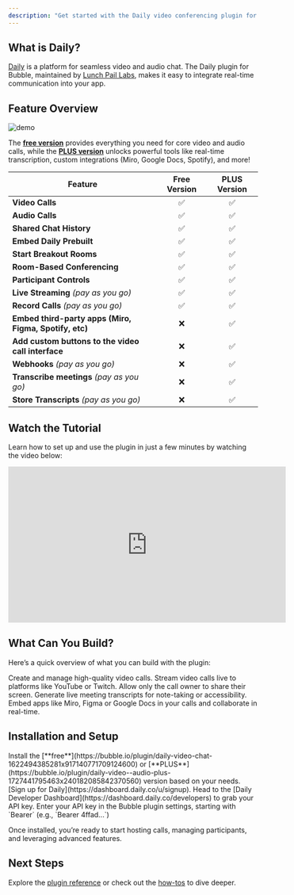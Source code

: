 ```yaml
---
description: "Get started with the Daily video conferencing plugin for Bubble."
---
```



## What is Daily?

[Daily](https://www.daily.co/) is a platform for seamless video and audio chat. The Daily plugin for Bubble, maintained by [Lunch Pail Labs](https://www.lunchpaillabs.com), makes it easy to integrate real-time communication into your app.

## Feature Overview

![demo](https://res.cloudinary.com/dpfmaccxx/image/upload/v1727828385/chatplugindemo_yxpv8u.gif)

The [**free version**](https://bubble.io/plugin/daily-video-chat-1622494385281x917140771709124600) provides everything you need for core video and audio calls, while the [**PLUS version**](https://bubble.io/plugin/daily-video--audio-plus-1727441795463x240182085842370560) unlocks powerful tools like real-time transcription, custom integrations (Miro, Google Docs, Spotify), and more!

| **Feature**                                            | **Free Version** | **PLUS Version** |
| ------------------------------------------------------ | :--------------: | :--------------: |
| **Video Calls**                                        |        ✅        |        ✅        |
| **Audio Calls**                                        |        ✅        |        ✅        |
| **Shared Chat History**                                |        ✅        |        ✅        |
| **Embed Daily Prebuilt**                               |        ✅        |        ✅        |
| **Start Breakout Rooms**                               |        ✅        |        ✅        |
| **Room-Based Conferencing**                            |        ✅        |        ✅        |
| **Participant Controls**                               |        ✅        |        ✅        |
| **Live Streaming** _(pay as you go)_                   |        ✅        |        ✅        |
| **Record Calls** _(pay as you go)_                     |        ✅        |        ✅        |
| **Embed third-party apps (Miro, Figma, Spotify, etc)** |        ❌        |        ✅        |
| **Add custom buttons to the video call interface**     |        ❌        |        ✅        |
| **Webhooks** _(pay as you go)_                         |        ❌        |        ✅        |
| **Transcribe meetings** _(pay as you go)_              |        ❌        |        ✅        |
| **Store Transcripts** _(pay as you go)_                |        ❌        |        ✅        |

## Watch the Tutorial

Learn how to set up and use the plugin in just a few minutes by watching the video below:

<iframe
  width="560"
  height="315"
  src="https://www.youtube.com/embed/jQGVUxl9WV4"
  title="YouTube video player"
  frameborder="0"
  allow="accelerometer; autoplay; clipboard-write; encrypted-media; gyroscope; picture-in-picture"
  allowfullscreen
></iframe>

## What Can You Build?

Here’s a quick overview of what you can build with the plugin:

<CardGroup cols={3}>
  <Card
    title="Video calls"
    icon="video"
    href="https://www.daily.co/blog/integrate-daily-video-chat-in-your-bubble-app-in-less-than-30-minutes"
  >
    Create and manage high-quality video calls.
  </Card>
  <Card
    title="Livestreams"
    icon="tv"
    href="/bubble/daily/how-tos/set-up-livestream"
  >
    Stream video calls live to platforms like YouTube or Twitch.
  </Card>
  <Card
    title="Broadcasts"
    icon="airplay"
    href="/bubble/daily/how-tos/owner-only-broadcast"
  >
    Allow only the call owner to share their screen.
  </Card>
</CardGroup>

<CardGroup cols={2}>
  <Card
    title="Real-Time Transcriptions"
    icon="text"
    href="/bubble/daily/how-tos/transcribe-a-meeting"
  >
    Generate live meeting transcripts for note-taking or accessibility.
  </Card>
  <Card
    title="Collaborative Apps"
    icon="share"
    href="/bubble/daily/how-tos/add-custom-integrations"
  >
    Embed apps like Miro, Figma or Google Docs in your calls and collaborate in
    real-time.
  </Card>
</CardGroup>

## Installation and Setup

<Steps>
  <Step title="Install the plugin">
    Install the
    [**free**](https://bubble.io/plugin/daily-video-chat-1622494385281x917140771709124600)
    or
    [**PLUS**](https://bubble.io/plugin/daily-video--audio-plus-1727441795463x240182085842370560)
    version based on your needs.
  </Step>
  <Step title="Create a Daily account">
    [Sign up for Daily](https://dashboard.daily.co/u/signup).
  </Step>
  <Step title="Get Your API Key">
    Head to the [Daily Developer
    Dashboard](https://dashboard.daily.co/developers) to grab your API key.
  </Step>
  <Step title="Configure the Plugin">
    Enter your API key in the Bubble plugin settings, starting with `Bearer`
    (e.g., `Bearer 4ffad...`)
  </Step>
</Steps>

Once installed, you’re ready to start hosting calls, managing participants, and leveraging advanced features.

## Next Steps

Explore the [plugin reference](/bubble/daily/plugin-reference/actions/create-room) or check out the [how-tos](/bubble/daily/how-tos/use-daily-events) to dive deeper.

<dailyBubbleFooter />
